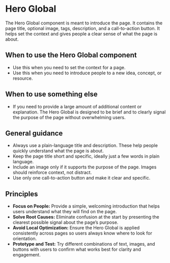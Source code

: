 

<Meta title="Using the Design System/HeroGlobal" />

# Hero Global
The Hero Global component is meant to introduce the page. It contains the page title, optional image, tags, description, and a call-to-action button. It helps set the context and gives people a clear sense of what the page is about. 

<Canvas of={HeroGlobalStories.Default} />

## When to use the Hero Global component 
- Use this when you need to set the context for a page. 
- Use this when you need to introduce people to a new idea, concept, or resource. 

## When to use something else 
- If you need to provide a large amount of additional content or explanation. The Hero Global is designed to be brief and to clearly signal the purpose of the page without overwhelming users.

## General guidance 
- Always use a plain-language title and description. These help people quickly understand what the page is about. 
- Keep the page title short and specific, ideally just a few words in plain language. 
- Include an image only if it supports the purpose of the page. Images should reinforce context, not distract. 
- Use only one call-to-action button and make it clear and specific.

## Principles 
- **Focus on People:** Provide a simple, welcoming introduction that helps users understand what they will find on the page. 
- **Solve Root Causes:** Eliminate confusion at the start by presenting the clearest possible signal about the page’s purpose. 
- **Avoid Local Optimization:** Ensure the Hero Global is applied consistently across pages so users always know where to look for orientation. 
- **Prototype and Test:** Try different combinations of text, images, and buttons with users to confirm what works best for clarity and engagement. 